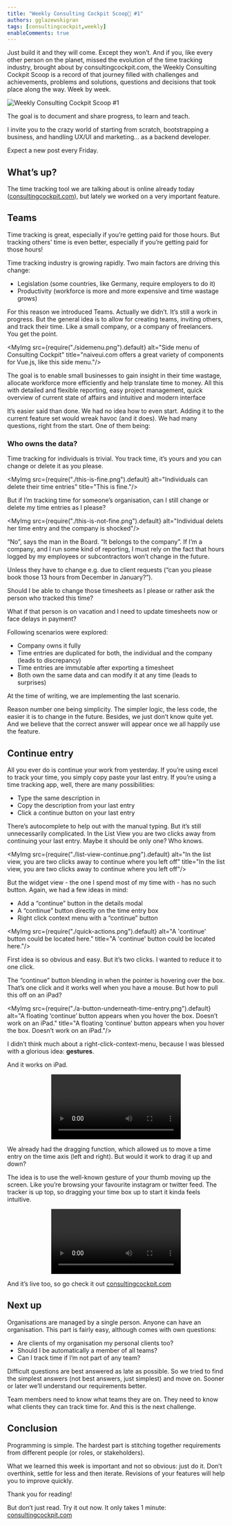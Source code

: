 ```yaml
---
title: "Weekly Consulting Cockpit Scoop🍦 #1"
authors: gglazewskigran
tags: [consultingcockpit,weekly]
enableComments: true
---
```



Just build it and they will come. Except they won’t. And if you, like every other person on the planet, missed the evolution of the time tracking industry, brought about by consultingcockpit.com, the Weekly Consulting Cockpit Scoop is a record of that journey filled with challenges and achievements, problems and solutions, questions and decisions that took place along the way. Week by week.

![Weekly Consulting Cockpit Scoop #1](./cover-image.png "Weekly Consulting Cockpit Scoop #1")

<!--truncate-->

The goal is to document and share progress, to learn and teach.

I invite you to the crazy world of starting from scratch, bootstrapping a business, and handling UX/UI and marketing… as a backend developer.

Expect a new post every Friday.

## What’s up?

The time tracking tool we are talking about is online already today ([consultingcockpit.com](https://consultingcockpit.com)), but lately we worked on a very important feature.

## Teams

Time tracking is great, especially if you’re getting paid for those hours. But tracking others' time is even better, especially if you’re getting paid for those hours!

Time tracking industry is growing rapidly. Two main factors are driving this change:
- Legislation (some countries, like Germany, require employers to do it)
- Productivity (workforce is more and more expensive and time wastage grows)

For this reason we introduced Teams. Actually we didn’t. It’s still a work in progress. But the general idea is to allow for creating teams, inviting others, and track their time. Like a small company, or a company of freelancers. You get the point.

<MyImg src={require("./sidemenu.png").default} alt="Side menu of Consulting Cockpit"
       title="naiveui.com offers a great variety of components for Vue.js, like this side menu."/>

The goal is to enable small businesses to gain insight in their time wastage, allocate workforce more efficiently and help translate time to money. All this with detailed and flexible reporting, easy project management, quick overview of current state of affairs and intuitive and modern interface

It’s easier said than done. We had no idea how to even start. Adding it to the current feature set would wreak havoc (and it does). We had many questions, right from the start. One of them being:

### Who owns the data?

Time tracking for individuals is trivial. You track time, it’s yours and you can change or delete it as you please.

<MyImg src={require("./this-is-fine.png").default} alt="Individuals can delete their time entries"
       title="This is fine."/>

But if I’m tracking time for someone’s organisation, can I still change or delete my time entries as I please?

<MyImg src={require("./this-is-not-fine.png").default}
       alt="Individual delets her time entry and the company is shocked"/>

“No”, says the man in the Board. “It belongs to the company”. If I’m a company, and I run some kind of reporting, I must rely on the fact that hours logged by my employees or subcontractors won’t change in the future.

Unless they have to change e.g. due to client requests (“can you please book those 13 hours from December in January?”).

Should I be able to change those timesheets as I please or rather ask the person who tracked this time?

What if that person is on vacation and I need to update timesheets now or face delays in payment?

Following scenarios were explored:
- Company owns it fully
- Time entries are duplicated for both, the individual and the company (leads to discrepancy)
- Time entries are immutable after exporting a timesheet
- Both own the same data and can modify it at any time (leads to surprises)

At the time of writing, we are implementing the last scenario.

Reason number one being simplicity. The simpler logic, the less code, the easier it is to change in the future. Besides, we just don’t know quite yet. And we believe that the correct answer will appear once we all happily use the feature.

## Continue entry
All you ever do is continue your work from yesterday. If you’re using excel to track your time, you simply copy paste your last entry. If you’re using a time tracking app, well, there are many possibilities:
- Type the same description in
- Copy the description from your last entry
- Click a continue button on your last entry

There’s autocomplete to help out with the manual typing. But it’s still unnecessarily complicated. In the List View you are two clicks away from continuing your last entry. Maybe it should be only one? Who knows.

<MyImg src={require("./list-view-continue.png").default}
       alt="In the list view, you are two clicks away to continue where you left off"
       title="In the list view, you are two clicks away to continue where you left off"/>

But the widget view - the one I spend most of my time with - has no such button. Again, we had a few ideas in mind:
- Add a “continue” button in the details modal
- A “continue” button directly on the time entry box
- Right click context menu with a “continue” button

<MyImg src={require("./quick-actions.png").default} alt="A 'continue' button could be located here."
       title="A 'continue' button could be located here."/>

First idea is so obvious and easy. But it’s two clicks. I wanted to reduce it to one click.

The “continue” button blending in when the pointer is hovering over the box. That’s one click and it works well when you have a mouse. But how to pull this off on an iPad?

<MyImg src={require("./a-button-underneath-time-entry.png").default}
       alt="A floating ‘continue’ button appears when you hover the box. Doesn’t work on an iPad."
       title="A floating ‘continue’ button appears when you hover the box. Doesn’t work on an iPad."/>

I didn’t think much about a right-click-context-menu, because I was blessed with a glorious idea: **gestures**.

And it works on iPad.
<center>
    <video autoPlay loop title="interactjs.io offers a simple interface to implement drag and drop">
        <source src="/dragging-left-right2.mp4"/>
    </video>
</center>

We already had the dragging function, which allowed us to move a time entry on the time axis (left and right). But would it work to drag it up and down?

The idea is to use the well-known gesture of your thumb moving up the screen. Like you’re browsing your favourite instagram or twitter feed. The tracker is up top, so dragging your time box up to start it kinda feels intuitive.

<center>
    <video autoPlay loop title="interactjs.io offers a simple interface to implement drag and drop">
        <source src="/dragging-up.mp4"/>
    </video>
</center>


And it’s live too, so go check it out [consultingcockpit.com](https://consultingcockpit.com)
## Next up
Organisations are managed by a single person. Anyone can have an organisation. This part is fairly easy, although comes with own questions:
- Are clients of my organisation my personal clients too?
- Should I be automatically a member of all teams?
- Can I track time if I’m not part of any team?

Difficult questions are best answered as late as possible. So we tried to find the simplest answers (not best answers, just simplest) and move on. Sooner or later we’ll understand our requirements better.

Team members need to know what teams they are on. They need to know what clients they can track time for. And this is the next challenge.

## Conclusion

Programming is simple. The hardest part is stitching together requirements from different people (or roles, or stakeholders).

What we learned this week is important and not so obvious: just do it. Don’t overthink, settle for less and then iterate. Revisions of your features will help you to improve quickly.

Thank you for reading!

But don’t just read. Try it out now. It only takes 1 minute: [consultingcockpit.com](https://consultingcockpit.com)
